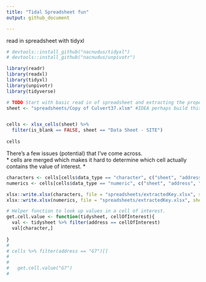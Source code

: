 ```yaml
---
title: "Tidal Spreadsheet fun"
output: github_document

---
```


read in spreadsheet with tidyxl
```r
# devtools::install_github("nacnudus/tidyxl")
# devtools::install_github("nacnudus/unpivotr")

library(readr)
library(readxl)
library(tidyxl)
library(unpivotr)
library(tidyverse)

```

```r

# TODO Start with basic read in of spreadsheet and extracting the proper cells.
sheet <- "spreadsheets/Copy of Culvert37.xlsm" #IDEA perhaps build this as a shiny gadget to allow for pushing onto the web for others?


cells <- xlsx_cells(sheet) %>% 
  filter(is_blank == FALSE, sheet == "Data Sheet - SITE") 
  
cells

```
There's a few issues (potential) that I've come across.  
* cells are merged which makes it hard to determine which cell actually contains the value of interest.
*   
  
```r
characters <- cells[cells$data_type == "character", c("sheet", "address", "character")]
numerics <- cells[cells$data_type == "numeric", c("sheet", "address", "numeric")]

```

```r

xlsx::write.xlsx(characters, file = "spreadsheets/extractedKey.xlsx", sheetName = "Likely keys") 
xlsx::write.xlsx(numerics, file = "spreadsheets/extractedKey.xlsx", sheetName = "Likely values", append = TRUE)

# Helper function to look up values in a cell of interest.
get.cell.value <- function(tidysheet, cellOfInterest){
  val <- tidysheet %>% filter(address == cellOfInterest)
  val[character,]
  
}
# 
# cells %>% filter(address == "G7")[]
#   
#   
#   get.cell.value("G7")
#   
  
```


